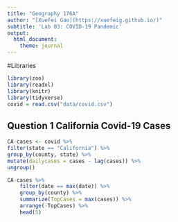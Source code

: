 ```yaml
---
title: "Geography 176A"
author: "[Xuefei Gao](https://xuefeig.github.io/)"
subtitle: 'Lab 03: COVID-19 Pandemic'
output:
  html_document:
    theme: journal
---
```

#Libraries
```r
library(zoo)
library(readxl)
library(knitr)
library(tidyverse)
covid = read.csv("data/covid.csv")
```

## Question 1 California Covid-19 Cases
```r
CA-cases <- covid %>%
filter(state == "California") %>%
group_by(county, state) %>%
mutate(dailycases = cases - lag(cases)) %>%
ungroup()

CA-cases %>%
    filter(date == max(date)) %>%
    group_by(county) %>%
    summarize(TopCases = max(cases)) %>%
    arrange(-TopCases) %>%
    head(5)
```
